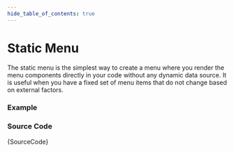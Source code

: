 ```yaml
---
hide_table_of_contents: true
---
```



# Static Menu

The static menu is the simplest way to create a menu where you render the menu components directly in your code without any dynamic data source. It is useful when you have a fixed set of menu items that do not change based on external factors.

### Example

<IframeWindow url='https://demos.pixinvent.com/vuexy-nextjs-admin-template/demo-1/en/menu-examples/vertical-menu/menu-render/static-menu' />

### Source Code

<TsToJsCodeSnippet>{SourceCode}</TsToJsCodeSnippet>
